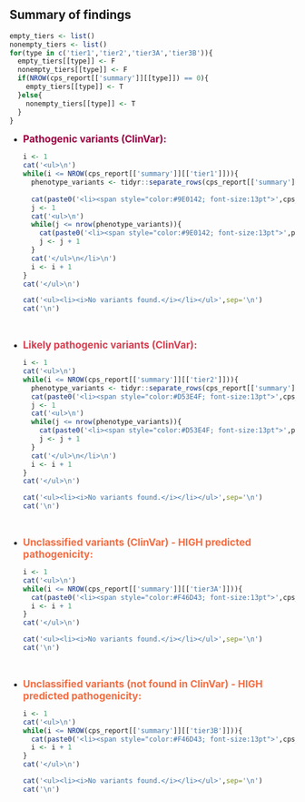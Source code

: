 
## Summary of findings



```r

empty_tiers <- list()
nonempty_tiers <- list()
for(type in c('tier1','tier2','tier3A','tier3B')){
  empty_tiers[[type]] <- F    
  nonempty_tiers[[type]] <- F
  if(NROW(cps_report[['summary']][[type]]) == 0){
    empty_tiers[[type]] <- T
  }else{
    nonempty_tiers[[type]] <- T
  }
}

```

<ul><li><span style="color:#9E0142; font-size:13pt"><b>Pathogenic variants (ClinVar):</b></span></li>
```r

i <- 1
cat('<ul>\n')
while(i <= NROW(cps_report[['summary']][['tier1']])){
  phenotype_variants <- tidyr::separate_rows(cps_report[['summary']][['tier1']][i,],"VARIANTS",sep=", ")
  
  cat(paste0('<li><span style="color:#9E0142; font-size:13pt">',cps_report[['summary']][['tier1']][i,]$CLINVAR_PHENOTYPE,'</span>'))
  j <- 1
  cat('<ul>\n')
  while(j <= nrow(phenotype_variants)){
    cat(paste0('<li><span style="color:#9E0142; font-size:13pt">',phenotype_variants[j,]$VARIANTS,'</span></li>\n'))
    j <- j + 1
  }
  cat('</ul>\n</li>\n')
  i <- i + 1
}
cat('</ul>\n')
```

```r
cat('<ul><li><i>No variants found.</i></li></ul>',sep='\n')
cat('\n')
```
</ul>

<br>

<ul><li><span style="color:#D53E4F; font-size:13pt"><b>Likely pathogenic variants (ClinVar):</b></span></li>
```r

i <- 1
cat('<ul>\n')
while(i <= NROW(cps_report[['summary']][['tier2']])){
  phenotype_variants <- tidyr::separate_rows(cps_report[['summary']][['tier2']][i,],"VARIANTS",sep=", ")
  cat(paste0('<li><span style="color:#D53E4F; font-size:13pt">',cps_report[['summary']][['tier2']][i,]$CLINVAR_PHENOTYPE,'</span>'))
  j <- 1
  cat('<ul>\n')
  while(j <= nrow(phenotype_variants)){
    cat(paste0('<li><span style="color:#D53E4F; font-size:13pt">',phenotype_variants[j,]$VARIANTS,'</span></li>\n'))
    j <- j + 1
  }
  cat('</ul>\n</li>\n')
  i <- i + 1
}
cat('</ul>\n')

```

```r
cat('<ul><li><i>No variants found.</i></li></ul>',sep='\n')
cat('\n')
```
</ul>

<br>

<ul><li><span style="color:#F46D43; font-size:13pt"><b>Unclassified variants (ClinVar) - HIGH predicted pathogenicity:</b></span></li> 
```r

i <- 1
cat('<ul>\n')
while(i <= NROW(cps_report[['summary']][['tier3A']])){
  cat(paste0('<li><span style="color:#F46D43; font-size:13pt">',cps_report[['summary']][['tier3A']][i,]$CLINVAR_PHENOTYPE,'</span> - ',cps_report[['summary']][['tier3A']][i,]$VARIANTS),'</li>\n')
  i <- i + 1
}
cat('</ul>\n')

```

```r
cat('<ul><li><i>No variants found.</i></li></ul>',sep='\n')
cat('\n')
```
</ul>

<br>

<ul><li><span style="color:#F46D43; font-size:13pt"><b>Unclassified variants (not found in ClinVar) - HIGH predicted pathogenicity:</b></span></li> 
```r

i <- 1
cat('<ul>\n')
while(i <= NROW(cps_report[['summary']][['tier3B']])){
  cat(paste0('<li><span style="color:#F46D43; font-size:13pt">',cps_report[['summary']][['tier3B']][i,]$MUTATION,'</span></li>\n'))
  i <- i + 1
}
cat('</ul>\n')

```

```r
cat('<ul><li><i>No variants found.</i></li></ul>',sep='\n')
cat('\n')
```
</ul>
<br>
